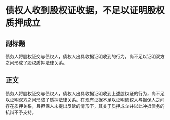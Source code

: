 # 债权人收到股权证收据，不足以证明股权质押成立
## 副标题
债务人将股权证交与债权人，债权人出具收据证明收到的行为，尚不足以证明双方之间形成了股权质押法律关系。
## 正文
债务人将股权证交与债权人，债权人出具收据证明收到上述股权证的行为，尚不足以证明双方之间形成了质押法律关系。在现有证据不足以证明债权人与担保人之间存在质押关系，且担保人未提出反诉的情形下，其关于质押成立并以此冲抵债务的抗辩不予支持。